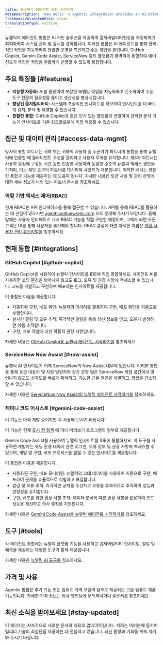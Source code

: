 ```yaml
---
title: 블루베리 에이전트 통합 시작하기
metaDescription: 'New Relic''s Agentic Integration provides an AI-driven solution to automate and optimize observability workflows, enhancing system management and monitoring.'
freshnessValidatedDate: never
translationType: machine
---
```


뉴켈릭의 에이전트 통합은 AI 기반 솔루션을 제공하여 옵저버빌리티현상을 자동화하고 최적화하여 시스템 관리 및 감시를 강화합니다. 이러한 통합은 AI 에이전트를 통해 반복적인 작업을 자동화하여 원활한 운영을 촉진하고 수동 개입을 줄입니다. GitHub Copilot, Gemini Code Assist, ServiceNow 등의 플랫폼과 완벽하게 통합하여 에이전트가 복잡한 작업을 원활하게 운영할 수 있도록 통합합니다.

## 주요 특징들 [#features]

* **지능형 자동화:** AI를 활용하여 복잡한 에펠탑 작업을 자동화하고 간소화하여 수동 도구 전환의 필요성을 줄이고 생산성을 향상시킵니다.
* **향상된 옵저빌리버티:** 시스템에 포괄적인 인사이트를 확보하여 인시던트를 더 빠르게 감지, 분석 및 해결할 수 있습니다.
* **원활한 통합:** GitHub Copilot과 같은 인기 있는 플랫폼과 연결하여 강력한 분석 기능과 인사이트를 기존 워크플로우에 직접 적용할 수 있습니다.

## 접근 및 데이터 관리 [#access-data-mgmt]

당사의 통합 파트너는 귀하 또는 귀하의 사용자 중 누군가가 파트너의 통합을 통해 뉴렐릭에 인증할 때 클라이언트 구성을 관리하고 사용자 무게를 유지합니다. 제3자 파트너는 사용자 설정에 구성된 시간 동안 인증한 사용자와 동일한 수준의 뉴렐릭 액세스 권한을 가지며, 이는 해당 토큰이 파트너를 대신하여 사용되기 때문입니다. 이러한 배치는 원활한 통합과 기능을 제공하는 데 도움이 됩니다. 자세한 내용은 토큰 사용 및 관리 관행에 대한 세부 정보가 나와 있는 파트너 문서를 참조하세요.

### 역할 기반 액세스 제어(RBAC)

현재 RBAC는 API 인터페이스를 통해 접근할 수 있습니다. API를 통해 RBAC를 활용하는 데 관심이 있으시면 [agenticai@newrelic.com](mailto:agenticai@newrelic.com) 으로 문의해 주시기 바랍니다. 올해 말에는 사용자 인터페이스 내에 RBAC 기능을 직접 구현할 예정이며, 그때가 되면 모든 고객은 UI를 통해 사용자를 추가해야 합니다. RBAC 설정에 대한 자세한 지침은 [계정 사용자 관리 튜토리얼을](/docs/accounts/accounts-billing/new-relic-one-user-management/account-user-mgmt-tutorial) 참조하세요.

## 현재 통합 [#integrations]

### GitHub Copilot [#github-copilot]

GitHub Copilot을 사용하여 뉴렐릭 인사이트를 IDE에 직접 통합하세요. 에이전트 AI를 사용하면 코딩 환경을 벗어나지 않고도 로그, 오류 및 권장 사항에 액세스할 수 있습니다. 코드를 개발하고 구현하며 배포하는 인사이트를 제공합니다.

이 통합은 다음을 제공합니다.

* 자동화된 구현, 배포 확인: 뉴렐릭의 데이터를 활용하여 구현, 배포 확인을 자동으로 수행합니다.
* 실시간 알림 및 오류 추적: 즉각적인 알림을 통해 최신 정보를 얻고, 오류가 발생하면 이를 추적합니다.
* 구현, 배포 작업에 대한 확률적 권장 사항입니다.

자세한 내용은 [GitHub Copilot용 뉴렐릭 에이전트 시작하기를](/docs/agentic-ai/agentic-integration/github-copilot-integration) 참조하세요.

### ServiceNow Now Assist [#now-assist]

뉴렐릭 AI 인사이트가 이제 ServiceNow의 Now Assist 내부에 있습니다. 이러한 통합을 통해 응급 대응자 및 지원 담당자와 같은 운영 팀은 ServiceNow 작업 공간에서 벗어나지 않고도 심각도를 빠르게 파악하고, 가능한 근본 원인을 식별하고, 협업을 간소화할 수 있습니다.

자세한 내용은 [ServiceNow Now Assist의 뉴렐릭 에이전트 시작하기를](/docs/agentic-ai/agentic-integration/servicenow-integration) 참조하세요.

### 제미니 코드 어시스트 [#gemini-code-assist]

<Callout title="시사">
  이 기능은 아직 개발 중이지만 꼭 사용해 보시기 바랍니다!

  이 기능은 현재 [출시 전 정책](/docs/licenses/license-information/referenced-policies/new-relic-pre-release-policy) 에 따라 미리보기 프로그램의 일부로 제공됩니다.
</Callout>

Gemini Code Assist를 사용하여 뉴렐릭 인사이트를 IDE에 통합하세요. 이 도구를 사용하면 개발자는 코딩 환경 내에서 관련 로그인, 오류 정보 및 권장 사항에 액세스할 수 있으며, 개발 및 구현, 배포 프로세스를 알릴 수 있는 인사이트를 제공합니다.

이 통합은 다음을 제공합니다.

* 자동화된 구현, 배포 모니터링: 뉴렐릭의 고대 데이터를 사용하여 자동으로 구현, 배포하여 문제를 효율적으로 식별하고 해결합니다.
* 알림 및 오류 추적: 즉각적인 공지를 수신하고 오류를 효과적으로 추적하여 성능과 안정성을 유지합니다.
* 구현, 배포를 위한 권장 사항 조치: 데이터 분석에 따른 권장 사항을 활용하여 코드 성능을 개선하고 의사 결정을 지원합니다.

자세한 내용은 [Gemini Code Assist용 뉴렐릭 에이전트 시작하기를](/docs/agentic-ai/agentic-integration/gemini-integration) 참조하세요.

## 도구 [#tools]

각 에이전트 통합에는 뉴렐릭 플랫폼 기능을 사용하고 옵저버빌리티 인사이트, 알림 및 예측을 제공하는 다양한 도구가 함께 제공됩니다.

자세한 내용은 [뉴렐릭 AI 도구를](/docs/agentic-ai/tools) 참조하세요.

## 가격 및 사용

Agentic 통합은 추가 기능 또는 컴퓨트 가격 모델의 일부로 제공되는 고급 컴퓨트 제품 기능입니다. 자세한 가격 정보는 당사 영업팀에 문의하시거나 주문서를 참조하세요.

## 최신 소식을 받아보세요 [#stay-updated]

이 페이지는 지속적으로 새로운 문서와 자료로 업데이트됩니다. 저희는 여러분께 옵저버빌리티 기술의 최첨단을 제공하는 데 전념하고 있습니다. 최신 동향과 기회를 계속 지켜봐 주시기 바랍니다.